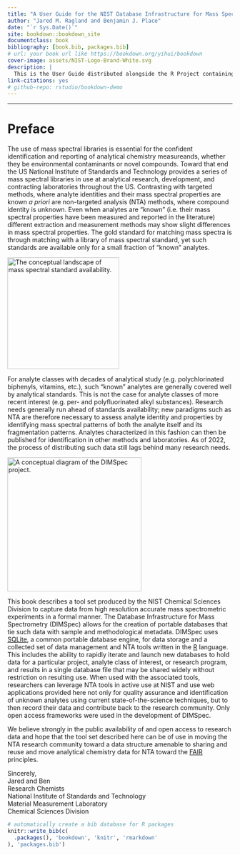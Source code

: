 ```yaml
---
title: "A User Guide for the NIST Database Infrastructure for Mass Spectrometry Toolset"
author: "Jared M. Ragland and Benjamin J. Place"
date: "`r Sys.Date()`"
site: bookdown::bookdown_site
documentclass: book
bibliography: [book.bib, packages.bib]
# url: your book url like https://bookdown.org/yihui/bookdown
cover-image: assets/NIST-Logo-Brand-White.svg
description: |
  This is the User Guide distributed alongside the R Project containing the toolset supporting the "Database Infrastructure for Mass Spectrometry (DIMSpec)" project.
link-citations: yes
# github-repo: rstudio/bookdown-demo
---
```


------------------------------------------------------------------------

# Preface {#preface .unnumbered}

The use of mass spectral libraries is essential for the confident identification and reporting of analytical chemistry measureands, whether they be environmental contaminants or novel compounds. Toward that end the US National Institute of Standards and Technology provides a series of mass spectral libraries in use at analytical research, development, and contracting laboratories throughout the US. Contrasting with targeted methods, where analyte identities and their mass spectral properties are known *a priori* are non-targeted analysis (NTA) methods, where compound identity is unknown. Even when analytes are "known" (i.e. their mass spectral properties have been measured and reported in the literature) different extraction and measurement methods may show slight differences in mass spectral properties. The gold standard for matching mass spectra is through matching with a library of mass spectral standard, yet such standards are available only for a small fraction of "known" analytes.

![](assets/fig00-01_chemical_space.png "The conceptual landscape of mass spectral standard availability."){#fig00-01 width="250"}

For analyte classes with decades of analytical study (e.g. polychlorinated biphenyls, vitamins, etc.), such "known" analytes are generally covered well by analytical standards. This is not the case for analyte classes of more recent interest (e.g. per- and polyfluorinated alkyl substances). Research needs generally run ahead of standards availability; new paradigms such as NTA are therefore necessary to assess analyte identity and properties by identifying mass spectral patterns of both the analyte itself and its fragmentation patterns. Analytes characterized in this fashion can then be published for identification in other methods and laboratories. As of 2022, the process of distributing such data still lags behind many research needs.

![](assets/fig00-02_dimspec_conceptual_graphic.png "A conceptual diagram of the DIMSpec project."){#fig00-02 width="300"}

This book describes a tool set produced by the NIST Chemical Sciences Division to capture data from high resolution accurate mass spectrometric experiments in a formal manner. The Database Infrastructure for Mass Spectrometry (DIMSpec) allows for the creation of portable databases that tie such data with sample and methodological metadata. DIMSpec uses [SQLite](https://sqlite.org), a common portable database engine, for data storage and a collected set of data management and NTA tools written in the [R](https://www.r-project.org) language. This includes the ability to rapidly iterate and launch new databases to hold data for a particular project, analyte class of interest, or research program, and results in a single database file that may be shared widely without restriction on resulting use. When used with the associated tools, researchers can leverage NTA tools in active use at NIST and use web applications provided here not only for quality assurance and identification of unknown analytes using current state-of-the-science techniques, but to then record their data and contribute back to the research community. Only open access frameworks were used in the development of DIMSpec.

We believe strongly in the public availability of and open access to research data and hope that the tool set described here can be of use in moving the NTA research community toward a data structure amenable to sharing and reuse and move analytical chemistry data for NTA toward the [FAIR](https://www.go-fair.org) principles.

Sincerely,\
Jared and Ben\
Research Chemists\
National Institute of Standards and Technology\
Material Measurement Laboratory\
Chemical Sciences Division

```r
# automatically create a bib database for R packages
knitr::write_bib(c(
  .packages(), 'bookdown', 'knitr', 'rmarkdown'
), 'packages.bib')
```
